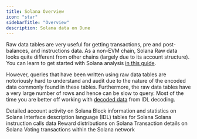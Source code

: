 ```yaml
---
title: Solana Overview
icon: "star"
sidebarTitle: "Overview"
description: Solana data on Dune
---
```


<CardGroup cols={1}>
  <Card
    title="Full Solana data guide"
    icon="map"
    href="https://read.cryptodatabytes.com/p/starter-guide-to-solana-data-analysis"
  ></Card>
</CardGroup>

Raw data tables are very useful for getting transactions, pre and post-balances, and instructions data. As a non-EVM chain, Solana Raw data looks quite different from other chains (largely due to its account structure). You can learn to get started with Solana analysis [in this guide](https://web3datadegens.substack.com/p/starter-guide-to-solana-data-analysis).

However, queries that have been written using raw data tables are notoriously hard to understand and audit due to the nature of the encoded data commonly found in these tables. Furthermore, the raw data tables have a very large number of rows and hence can be slow to query. Most of the time you are better off working with [decoded data](/data-catalog/solana/idl-tables) from IDL decoding.

<CardGroup cols={2}>
  <Card
    title="Solana Account Activity"
    icon="user-check"
    href="/data-catalog/solana/account-activity"
  >
    Detailed account activity on Solana
  </Card>
  <Card title="Solana Blocks" icon="cubes" href="/data-catalog/solana/blocks">
    Block information and statistics on Solana
  </Card>
  <Card
    title="Solana IDL Tables"
    icon="code"
    href="/data-catalog/solana/idl-tables"
  >
    Interface description language (IDL) tables for Solana
  </Card>
  <Card
    title="Solana Instruction Calls"
    icon="terminal"
    href="/data-catalog/solana/instruction-calls"
  >
    Solana instruction calls data
  </Card>
  <Card title="Solana Rewards" icon="gift" href="/data-catalog/solana/rewards">
    Reward distributions on Solana
  </Card>
  <Card
    title="Solana Transactions"
    icon="message-arrow-up"
    href="/data-catalog/solana/transactions"
  >
    Transaction details on Solana
  </Card>
  <Card
    title="Solana Vote Transactions"
    icon="check-to-slot"
    href="/data-catalog/solana/vote-transactions"
  >
    Voting transactions within the Solana network
  </Card>
</CardGroup>
